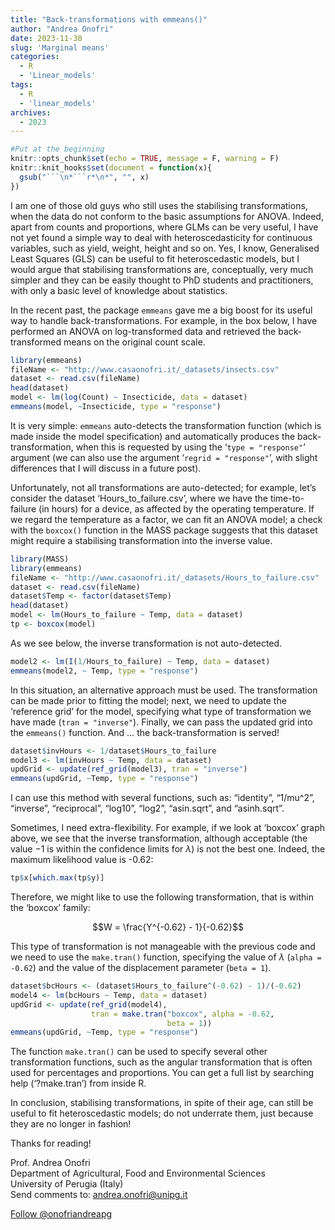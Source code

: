 ```yaml
---
title: "Back-transformations with emmeans()"
author: "Andrea Onofri"
date: 2023-11-30
slug: 'Marginal means'
categories:
  - R
  - 'Linear_models'
tags:
  - R
  - 'linear_models'
archives:
  - 2023
---
```


```r
#Put at the beginning
knitr::opts_chunk$set(echo = TRUE, message = F, warning = F)
knitr::knit_hooks$set(document = function(x){ 
  gsub("```\n*```r*\n*", "", x) 
})
```


I am one of those old guys who still uses the stabilising transformations, when the data do not conform to the basic assumptions for ANOVA. Indeed, apart from counts and proportions, where GLMs can be very useful, I have not yet found a simple way to deal with heteroscedasticity for continuous variables, such as yield, weight, height and so on. Yes, I know, Generalised Least Squares (GLS) can be useful to fit heteroscedastic models, but I would argue that stabilising transformations are, conceptually, very much simpler and they can be easily thought to PhD students and practitioners, with only a basic level of knowledge about statistics.

In the recent past, the package `emmeans` gave me a big boost for its useful way to handle back-transformations. For example, in the box below, I have performed an ANOVA on log-transformed data and retrieved the back-transformed means on the original count scale.

```r
library(emmeans)
fileName <- "http://www.casaonofri.it/_datasets/insects.csv"
dataset <- read.csv(fileName)
head(dataset)
model <- lm(log(Count) ~ Insecticide, data = dataset)
emmeans(model, ~Insecticide, type = "response")
```

It is very simple: `emmeans` auto-detects the transformation function (which is made inside the model specification) and automatically produces the back-transformation, when this is requested by using the '`type = "response"`' argument (we can also use the argument '`regrid = "response"`', with slight differences that I will discuss in a future post).

Unfortunately, not all transformations are auto-detected; for example, let's consider the dataset 'Hours_to_failure.csv', where we have the time-to-failure (in hours) for a device, as affected by the operating temperature. If we regard the temperature as a factor, we can fit an ANOVA model; a check with the `boxcox()` function in the MASS package suggests that this dataset might require a stabilising transformation into the inverse value. 

```r
library(MASS)
library(emmeans)
fileName <- "http://www.casaonofri.it/_datasets/Hours_to_failure.csv"
dataset <- read.csv(fileName)
dataset$Temp <- factor(dataset$Temp)
head(dataset)
model <- lm(Hours_to_failure ~ Temp, data = dataset)
tp <- boxcox(model)
```

As we see below, the inverse transformation is not auto-detected.

```r
model2 <- lm(I(1/Hours_to_failure) ~ Temp, data = dataset)
emmeans(model2, ~ Temp, type = "response")
```

In this situation, an alternative approach must be used. The transformation can be made prior to fitting the model; next, we need to update the 'reference grid' for the model, specifying what type of transformation we have made (`tran = "inverse"`). Finally, we can pass the updated grid into the `emmeans()` function. And ... the back-transformation is served!

```r
dataset$invHours <- 1/dataset$Hours_to_failure
model3 <- lm(invHours ~ Temp, data = dataset)
updGrid <- update(ref_grid(model3), tran = "inverse")
emmeans(updGrid, ~Temp, type = "response")
```

I can use this method with several functions, such as: "identity", "1/mu^2", "inverse", "reciprocal", "log10", "log2", "asin.sqrt", and "asinh.sqrt".

Sometimes, I need extra-flexibility. For example, if we look at 'boxcox' graph above, we see that the inverse transformation, although acceptable (the value $-1$ is within the confidence limits for $\lambda$) is not the best one. Indeed, the maximum likelihood value is -0.62:

```r
tp$x[which.max(tp$y)]
```

Therefore, we might like to use the following transformation, that is within the 'boxcox' family:

$$W = \frac{Y^{-0.62} - 1}{-0.62}$$

This type of transformation is not manageable with the previous code and we need to use the `make.tran()` function, specifying the value of $\lambda$ (`alpha = -0.62`) and the value of the displacement parameter (`beta = 1`).

```r
dataset$bcHours <- (dataset$Hours_to_failure^(-0.62) - 1)/(-0.62)
model4 <- lm(bcHours ~ Temp, data = dataset)
updGrid <- update(ref_grid(model4), 
                  tran = make.tran("boxcox", alpha = -0.62,
                                   beta = 1))
emmeans(updGrid, ~Temp, type = "response")
```

The function `make.tran()` can be used to specify several other transformation functions, such as the angular transformation that is often used for percentages and proportions. You can get a full list by searching help ('?make.tran') from inside R.

In conclusion, stabilising transformations, in spite of their age, can still be useful to fit heteroscedastic models; do not underrate them, just because they are no longer in fashion!

Thanks for reading!

Prof. Andrea Onofri   
Department of Agricultural, Food and Environmental Sciences    
University of Perugia (Italy)    
Send comments to: [andrea.onofri@unipg.it](mailto:andrea.onofri@unipg.it)

<a href="https://twitter.com/onofriandreapg?ref_src=twsrc%5Etfw" class="twitter-follow-button" data-show-count="false">Follow @onofriandreapg</a><script async src="https://platform.twitter.com/widgets.js" charset="utf-8"></script>


